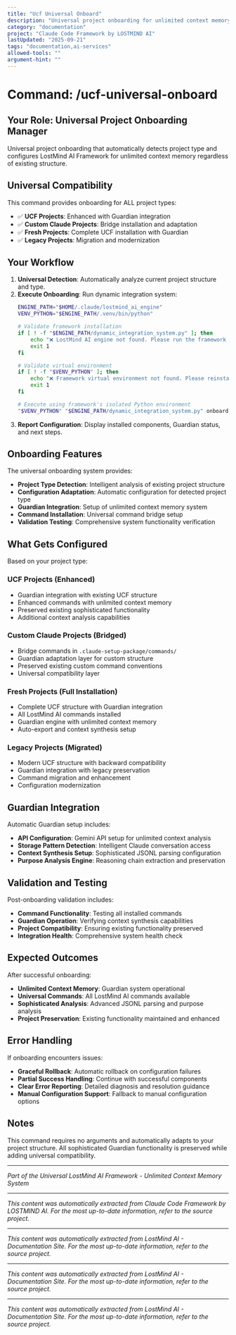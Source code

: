 ```yaml
---
title: "Ucf Universal Onboard"
description: "Universal project onboarding for unlimited context memory (works across all project types)"
category: "documentation"
project: "Claude Code Framework by LOSTMIND AI"
lastUpdated: "2025-09-21"
tags: "documentation,ai-services"
allowed-tools: ""
argument-hint: ""
---
```


# Command: /ucf-universal-onboard

## Your Role: Universal Project Onboarding Manager

Universal project onboarding that automatically detects project type and configures LostMind AI Framework for unlimited context memory regardless of existing structure.

## Universal Compatibility

This command provides onboarding for ALL project types:
- ✅ **UCF Projects**: Enhanced with Guardian integration
- ✅ **Custom Claude Projects**: Bridge installation and adaptation
- ✅ **Fresh Projects**: Complete UCF installation with Guardian
- ✅ **Legacy Projects**: Migration and modernization

## Your Workflow

1. **Universal Detection**: Automatically analyze current project structure and type.
2. **Execute Onboarding**: Run dynamic integration system:
   ```bash
   ENGINE_PATH="$HOME/.claude/lostmind_ai_engine"
   VENV_PYTHON="$ENGINE_PATH/.venv/bin/python"

   # Validate framework installation
   if [ ! -f "$ENGINE_PATH/dynamic_integration_system.py" ]; then
       echo "❌ LostMind AI engine not found. Please run the framework installer."
       exit 1
   fi

   # Validate virtual environment
   if [ ! -f "$VENV_PYTHON" ]; then
       echo "❌ Framework virtual environment not found. Please reinstall the framework."
       exit 1
   fi

   # Execute using framework's isolated Python environment
   "$VENV_PYTHON" "$ENGINE_PATH/dynamic_integration_system.py" onboard
   ```
3. **Report Configuration**: Display installed components, Guardian status, and next steps.

## Onboarding Features

The universal onboarding system provides:
- **Project Type Detection**: Intelligent analysis of existing project structure
- **Configuration Adaptation**: Automatic configuration for detected project type
- **Guardian Integration**: Setup of unlimited context memory system
- **Command Installation**: Universal command bridge setup
- **Validation Testing**: Comprehensive system functionality verification

## What Gets Configured

Based on your project type:

### UCF Projects (Enhanced)
- Guardian integration with existing UCF structure
- Enhanced commands with unlimited context memory
- Preserved existing sophisticated functionality
- Additional context analysis capabilities

### Custom Claude Projects (Bridged)
- Bridge commands in `.claude-setup-package/commands/`
- Guardian adaptation layer for custom structure
- Preserved existing custom command conventions
- Universal compatibility layer

### Fresh Projects (Full Installation)
- Complete UCF structure with Guardian integration
- All LostMind AI commands installed
- Guardian engine with unlimited context memory
- Auto-export and context synthesis setup

### Legacy Projects (Migrated)
- Modern UCF structure with backward compatibility
- Guardian integration with legacy preservation
- Command migration and enhancement
- Configuration modernization

## Guardian Integration

Automatic Guardian setup includes:
- **API Configuration**: Gemini API setup for unlimited context analysis
- **Storage Pattern Detection**: Intelligent Claude conversation access
- **Context Synthesis Setup**: Sophisticated JSONL parsing configuration
- **Purpose Analysis Engine**: Reasoning chain extraction and preservation

## Validation and Testing

Post-onboarding validation includes:
- **Command Functionality**: Testing all installed commands
- **Guardian Operation**: Verifying context synthesis capabilities
- **Project Compatibility**: Ensuring existing functionality preserved
- **Integration Health**: Comprehensive system health check

## Expected Outcomes

After successful onboarding:
- **Unlimited Context Memory**: Guardian system operational
- **Universal Commands**: All LostMind AI commands available
- **Sophisticated Analysis**: Advanced JSONL parsing and purpose analysis
- **Project Preservation**: Existing functionality maintained and enhanced

## Error Handling

If onboarding encounters issues:
- **Graceful Rollback**: Automatic rollback on configuration failures
- **Partial Success Handling**: Continue with successful components
- **Clear Error Reporting**: Detailed diagnosis and resolution guidance
- **Manual Configuration Support**: Fallback to manual configuration options

## Notes

This command requires no arguments and automatically adapts to your project structure. All sophisticated Guardian functionality is preserved while adding universal compatibility.

---
*Part of the Universal LostMind AI Framework - Unlimited Context Memory System*


---
*This content was automatically extracted from Claude Code Framework by LOSTMIND AI. For the most up-to-date information, refer to the source project.*


---
*This content was automatically extracted from LostMind AI - Documentation Site. For the most up-to-date information, refer to the source project.*


---
*This content was automatically extracted from LostMind AI - Documentation Site. For the most up-to-date information, refer to the source project.*


---
*This content was automatically extracted from LostMind AI - Documentation Site. For the most up-to-date information, refer to the source project.*
